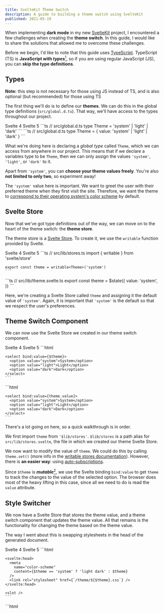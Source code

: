 ```yaml
---
title: SvelteKit Theme Switch
description: A guide to building a theme switch using SvelteKit
published: 2021-05-19
---
```


When implementing **dark mode** in my new [SvelteKit](https://kit.svelte.dev)
project, I encountered a few challenges when creating the **theme switch**. In
this guide, I would like to share the solutions that allowed me to overcome
these challenges.

Before we begin, I'd like to note that this guide uses
[TypeScript](https://www.typescriptlang.org). TypeScript (TS) is **JavaScript
with _types_**[^1], so if you are using regular JavaScript (JS), you can **skip
the type definitions**.

## Types

**Note:** this step is not necessary for those using JS instead of TS, and is
also optional (but recommended) for those using TS

The first thing we'll do is to define our **themes**. We can do this in the
global type definitions (`src/global.d.ts`). That way, we'll have access to the
types throughout our project.

<Tabs defaultValue="v5">
  <TabTriggerList>
    <TabTrigger value="v4">Svelte 4</TabTrigger>
    <TabTrigger value="v5">Svelte 5</TabTrigger>
  </TabTriggerList>
  <TabContent value="v4">
    ```ts
    // src/global.d.ts
    type Theme = 'system' | 'light' | 'dark'
    ```
  </TabContent>
  <TabContent value="v5">
    ```ts
    // src/global.d.ts
    type Theme = {
      value: 'system' | 'light' | 'dark'
    }
    ```
  </TabContent>
</Tabs>

What we're doing here is declaring a _global type_ called `Theme`, which we can
access from anywhere in our project. This means that if we declare a variables
type to be `Theme`, then we can only assign the values `'system'`, `'light'`, or
`'dark'` to it.

Apart from `'system'`, you can **choose your theme values freely**. You're also
**not limited to only two**, so experiment away!

The `'system'` value here is important. We want to greet the user with their
preferred theme when they first visit the site. Therefore, we want the theme to
[correspond to their operating system's color scheme](#theme-styles) by default.

## Svelte Store

Now that we've got type definitions out of the way, we can move on to the heart
of the theme switch: the **theme store**.

The theme store is a [Svelte Store](https://svelte.dev/docs#svelte_store). To
create it, we use the `writable` function provided by Svelte.

<Tabs defaultValue="v5">
  <TabTriggerList>
    <TabTrigger value="v4">Svelte 4</TabTrigger>
    <TabTrigger value="v5">Svelte 5</TabTrigger>
  </TabTriggerList>
  <TabContent value="v4">
    ```ts
    // src/lib/stores.ts
    import { writable } from 'svelte/store'

    export const theme = writable<Theme>('system')
    ```

  </TabContent>
  <TabContent value="v5">
    ```ts
    // src/lib/theme.svelte.ts
    export const theme = $state<Theme>({
      value: 'system',
    })
    ```
  </TabContent>
</Tabs>

Here, we're creating a Svelte Store called `theme` and assigning it the default
value of `'system'`. Again, it is important that `'system'` is the default so
that we respect the user's preferences.

## Theme Switch Component

We can now use the Svelte Store we created in our theme switch component.

<Tabs defaultValue="v5">
  <TabTriggerList>
    <TabTrigger value="v4">Svelte 4</TabTrigger>
    <TabTrigger value="v5">Svelte 5</TabTrigger>
  </TabTriggerList>
  <TabContent value="v4">
    ```html
    <!-- src/lib/components/ThemeSwitch.svelte -->
    <script lang="ts">
      import { theme } from '$lib/stores'
    </script>

    <select bind:value={$theme}>
      <option value="system">System</option>
      <option value="light">Light</option>
      <option value="dark">Dark</option>
    </select>
    ```

  </TabContent>
  <TabContent value="v5">
    ```html
    <!-- src/lib/components/ThemeSwitch.svelte -->
    <script lang="ts">
      import { theme } from '$lib/theme.svelte';
    </script>

    <select bind:value={theme.value}>
      <option value="system">System</option>
      <option value="light">Light</option>
      <option value="dark">Dark</option>
    </select>
    ```

  </TabContent>
</Tabs>

There's a lot going on here, so a quick walkthrough is in order.

We first import `theme` from `'$lib/stores'`. `$lib/stores` is a path alias for
`src/lib/stores.svelte`, the file in which we created our theme Svelte Store.

We now want to modify the value of `theme`. We could do this by calling
`theme.set()` (more info in the
[writable stores documentation](https://svelte.dev/tutorial/writable-stores)).
However, there is **an easier way**: using
[auto-subscriptions](https://svelte.dev/tutorial/auto-subscriptions).

Since `$theme` is **_mutable_**[^2], we use the Svelte binding `bind:value` to
get `theme` to track the changes to the value of the selected option. The
browser does most of the heavy lifting in this case, since all we need to do is
read the `value` attribute.

## Style Switcher

We now have a Svelte Store that stores the theme value, and a theme switch
component that updates the theme value. All that remains is the functionality
for changing the theme based on the theme value.

The way I went about this is swapping stylesheets in the head of the generated
document.

<Tabs defaultValue="v5">
  <TabTriggerList>
    <TabTrigger value="v4">Svelte 4</TabTrigger>
    <TabTrigger value="v5">Svelte 5</TabTrigger>
  </TabTriggerList>
  <TabContent value="v4">
    ```html
    <!-- src/routes/+layout.svelte -->
    <script lang="ts">
      import { theme } from '$lib/stores'
    </script>

    <svelte:head>
      <meta
        name="color-scheme"
        content={$theme == 'system' ? 'light dark' : $theme}
      />
      <link rel="stylesheet" href={`/theme/${$theme}.css`} />
    </svelte:head>

    <slot />
    ```

  </TabContent>
  <TabContent value="v5">
    ```html
    <!-- src/routes/+layout.svelte -->
    <script lang="ts">
      import { theme } from '$lib/stores'

      let { children } = $props()
    </script>

    <svelte:head>
      <meta
        name="color-scheme"
        content={$theme == 'system' ? 'light dark' : $theme}
      />
      <link rel="stylesheet" href={`/theme/${$theme}.css`} />
    </svelte:head>

    {@render children()}
    ```

  </TabContent>
</Tabs>

Here, we are dynamically loading a CSS stylesheet based on the current theme
value. For example, on page load, the previous code will generate the following:

```html
<head>
  <meta name="color-scheme" content="light dark" />
  <link rel="stylesheet" href="/theme/system.css" />
</head>
```

And if the user then changes the theme to `'light'`, the head changes
accordingly:

```html
<head>
  <meta name="color-scheme" content="light dark" />
  <link rel="stylesheet" href="/theme/light.css" />
</head>
```

## Theme Styles

The only thing that remains is to define the styles of our project. We can do
this anywhere in the `static/` directory, as long as we **remember to adjust the
path in the stylesheet link accordingly**.

### Structure

If we follow the path convention I set up, we get the following structure:

```
static
└── theme
    ├── system.css
    ├── light.css
    └── dark.css
```

### Example

In `light.css` and `dark.css` (or whatever you choose to call you themes), we
style our project accordingly. An example[^3]:

```css
/* light.css */
:root {
  --color-lightest: hsl(0deg, 0%, 100%);
  --color-lighter: hsl(0deg, 0%, 80%);
  --color-light: hsl(0deg, 0%, 60%);
  --color-strong: hsl(0deg, 0%, 40%);
  --color-stronger: hsl(0deg, 0%, 20%);
  --color-strongest: hsl(0deg, 0%, 0%);
}
```

### System Preferences

While `light.css` and `dark.css` are straightforward, the file `system.css`
requires more attention. This is because we need to think about the user's
system preferences. While the `prefers-color-scheme` media query makes accessing
the user's preference a straightforward process, we need to keep in mind that
the browser provides only two predefined choices, `light` and `dark`. Hence we
need to style accordingly:

```css
/* system.css */
@media (prefers-color-scheme: light) {
  :root {
    --color-lightest: hsl(0deg, 0%, 100%);
    --color-lighter: hsl(0deg, 0%, 80%);
    --color-light: hsl(0deg, 0%, 60%);
    --color-strong: hsl(0deg, 0%, 40%);
    --color-stronger: hsl(0deg, 0%, 20%);
    --color-strongest: hsl(0deg, 0%, 0%);
  }
}

@media (prefers-color-scheme: dark) {
  :root {
    --color-lightest: hsl(0deg, 0%, 0%);
    --color-lighter: hsl(0deg, 0%, 20%);
    --color-light: hsl(0deg, 0%, 40%);
    --color-strong: hsl(0deg, 0%, 60%);
    --color-stronger: hsl(0deg, 0%, 80%);
    --color-strongest: hsl(0deg, 0%, 100%);
  }
}
```

## Conclusion

That's it! You now have a working theme switch.

If you want to further improve your theme switch, you could store the selected
value in `localStorage`. Then, when the user selects a particular theme, the
same theme will also be loaded the next time they visit the page.

[^1]:
    Types in TypeScript explicitly declare the type of a variable. TypeScript
    also supports the definition of
    [custom types](https://www.typescriptlang.org/docs/handbook/2/everyday-types.html#type-aliases),
    called _type aliases_. These can be manipulated similarly to JavaScript
    variables and imported from external files.

[^2]:
    If a value is mutable, that means it can be changed by assigning a new value
    to it. In JavaScript, for example, `let` and `var` create mutable variables,
    whereas `const` creates immutable ones.

[^3]:
    This guide uses CSS Custom Properties (a.k.a. CSS Variables) for theming,
    but the solution works with any theming method, as long as the styles are
    defined inside the files we are working with.
